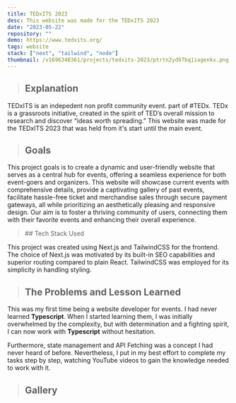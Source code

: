 ```yaml
---
title: TEDxITS 2023
desc: This website was made for the TEDxITS 2023
date: "2023-05-22"
repository: ""
demo: https://www.tedxits.org/
tags: website
stack: ["next", "tailwind", "node"]
thumbnail: /v1696348361/projects/tedxits-2023/ptrtn2yd97bq1iagenkx.png
---
```


> ## Explanation

TEDxITS is an indepedent non profit community event.
part of #TEDx. TEDx is a grassroots initiative, created in the spirit of TED’s overall mission to research and discover “ideas worth spreading.” This website was made for the TEDxITS 2023 that was held from it's start until the main event.

> ## Goals

This project goals is to create a dynamic and user-friendly website that serves as a central hub for events, offering a seamless experience for both event-goers and organizers. This website will showcase current events with comprehensive details, provide a captivating gallery of past events, facilitate hassle-free ticket and merchandise sales through secure payment gateways, all while prioritizing an aesthetically pleasing and responsive design. Our aim is to foster a thriving community of users, connecting them with their favorite events and enhancing their overall experience.
  <CloudImg width={500} height={500} alt="img" src="/v1696698767/projects/tedxits-2023/kzpjlfyic4oalcy1dxzo.png" className="w-full mt-10"/>
  <CloudImg width={500} height={500} alt="img" src="/v1696698762/projects/tedxits-2023/aesvqiofpqlojpcf4meo.png" className="w-full mt-10"/>

<blockquote className="with-icons">
  ## Tech Stack Used
  <div className="not-prose mt-2">
    <TechStackIcon Tech={["next", "tailwind", "node"]} showTooltip={true} color="text-white hover:text-blue-500" IconSize="text-4xl" />
  </div>
</blockquote>

This project was created using Next.js and TailwindCSS for the frontend. The choice of Next.js was motivated by its built-in SEO capabilities and superior routing compared to plain React. TailwindCSS was employed for its simplicity in handling styling.


> ## The Problems and Lesson Learned

This was my first time being a website developer for events. I had never learned **Typescript**. When I started learning them, I was initially overwhelmed by the complexity, but with determination and a fighting spirit, I can now work with **Typescript** without hesitation.

Furthermore, state management and API Fetching was a concept I had never heard of before. Nevertheless, I put in my best effort to complete my tasks step by step, watching YouTube videos to gain the knowledge needed to work with it.

> ## Gallery

<div className="project-image">
  <CloudImg width={500} height={500} alt="img" src="/v1690733788/projects/tedxits-2023/home-page_sqcxzh.png" className="w-full"/>
  <CloudImg width={500} height={500} alt="img" src="/v1690734120/projects/tedxits-2023/about-page_e8hzvj.png" className="w-full"/>
</div>


